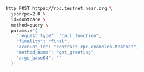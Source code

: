 ```bash
http POST https://rpc.testnet.near.org \
  jsonrpc=2.0 \
  id=dontcare \
  method=query \
  params:='{
    "request_type": "call_function",
    "finality": "final",
    "account_id": "contract.rpc-examples.testnet",
    "method_name": "get_greeting",
    "args_base64": ""
  }'
```

